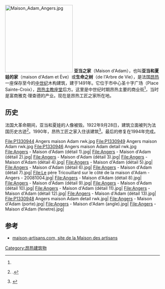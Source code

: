 [[File:Maison_Adam_Angers.jpg|220px]]
'''亚当之家'''（Maison d'Adam），也叫'''亚当和夏娃的家'''（maison d'Adam et Ève）或'''生命之树'''（de l'Arbre de Vie），是法国[[昂热|昂热]]一座保存至今的[[中世纪|中世纪]]木构建筑，建于1491年。它位于市中心圣十字广场（Place Sainte-Croix），[[聖茂禮主教座堂_(昂熱)|昂热主教座堂]]后方。这里是中世纪时期昂热主要的商业街<ref name="artisans"></ref>，当时是富商雅克·理查德的产业。现在是昂热工匠之家所在地。

==历史==
法国大革命期间，亚当和夏娃的人像被毁。1922年9月28日，建筑立面被列为法国历史古迹<ref>{{Mérimée|PA00108927}}.</ref>。1990年，昂热工匠之家入住该建筑<ref name="artisans">{{Cite web |url=http://www.maison-artisans.com/page-historique.html |title=La Maison des Artisans: historique |accessdate=2016-05-30 |archive-date=2016-03-21 |archive-url=https://web.archive.org/web/20160321224125/http://www.maison-artisans.com/page-historique.html |dead-url=no }}</ref>。最后的修复在1994年完成。

<gallery mode="packed" caption="" heights="90">
File:P1330944 Angers maison Adam rwk.jpg
File:P1330949 Angers maison Adam rwk.jpg
File:P1330946 Angers maison Adam detail rwk.jpg
File:Angers - Maison d'Adam (détail 1).jpg|
File:Angers - Maison d'Adam (détail 2).jpg|
File:Angers - Maison d'Adam (détail 3).jpg|
File:Angers - Maison d'Adam (détail 4).jpg|
File:Angers - Maison d'Adam (détail 5).jpg|
File:Angers - Maison d'Adam (détail 6).jpg|
File:Angers - Maison d'Adam (détail 7).jpg|
File:Le père Tricouillard sur le côté de la maison d'Adam - Angers - 20081004.jpg|
File:Angers - Maison d'Adam (détail 8).jpg|
File:Angers - Maison d'Adam (détail 9).jpg|
File:Angers - Maison d'Adam (détail 10).jpg|
File:Angers - Maison d'Adam (détail 11).jpg|
File:Angers - Maison d'Adam (détail 12).jpg|
File:Angers - Maison d'Adam (détail 13).jpg|
File:P1330948 Angers maison Adam detail rwk.jpg|
File:Angers - Maison d'Adam (porte).jpg|
File:Angers - Maison d'Adam (angle).jpg|
File:Angers - Maison d'Adam (fenetre).jpg|
</gallery>

== 参考 ==
{{References}}
* [http://www.maison-artisans.com maison-artisans.com, site de la Maison des artisans]{{Wayback|url=http://www.maison-artisans.com/ |date=20160425123942 }}
[[Category:昂热建筑物|Category:昂热建筑物]]